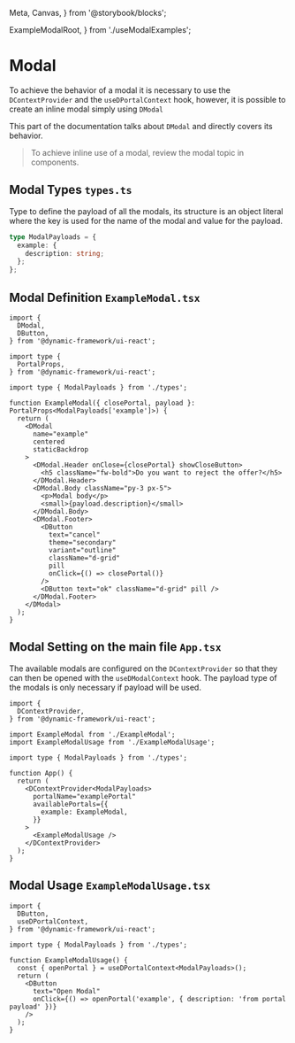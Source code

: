   Meta,
  Canvas,
} from '@storybook/blocks';

  ExampleModalRoot,
} from './useModalExamples';

# Modal

To achieve the behavior of a modal it is necessary to use the `DContextProvider` and the `useDPortalContext` hook,
however, it is possible to create an inline modal simply using `DModal`

This part of the documentation talks about `DModal` and directly covers its behavior.

> To achieve inline use of a modal, review the modal topic in components.

<Meta title="Design System/Patterns/Modal" />

## Modal Types `types.ts`
Type to define the payload of all the modals, its structure is an object literal
where the key is used for the name of the modal and value for the payload.

```typescript
type ModalPayloads = {
  example: {
    description: string;
  };
};
```


## Modal Definition `ExampleModal.tsx`
```tsx
import {
  DModal,
  DButton,
} from '@dynamic-framework/ui-react';

import type {
  PortalProps,
} from '@dynamic-framework/ui-react';

import type { ModalPayloads } from './types';

function ExampleModal({ closePortal, payload }: PortalProps<ModalPayloads['example']>) {
  return (
    <DModal
      name="example"
      centered
      staticBackdrop
    >
      <DModal.Header onClose={closePortal} showCloseButton>
        <h5 className="fw-bold">Do you want to reject the offer?</h5>
      </DModal.Header>
      <DModal.Body className="py-3 px-5">
        <p>Modal body</p>
        <small>{payload.description}</small>
      </DModal.Body>
      <DModal.Footer>
        <DButton
          text="cancel"
          theme="secondary"
          variant="outline"
          className="d-grid"
          pill
          onClick={() => closePortal()}
        />
        <DButton text="ok" className="d-grid" pill />
      </DModal.Footer>
    </DModal>
  );
}
```

## Modal Setting on the main file `App.tsx`
The available modals are configured on the `DContextProvider` so that they can
then be opened with the `useDModalContext` hook. The payload type of the modals
is only necessary if payload will be used.

```tsx
import {
  DContextProvider,
} from '@dynamic-framework/ui-react';

import ExampleModal from './ExampleModal';
import ExampleModalUsage from './ExampleModalUsage';

import type { ModalPayloads } from './types';

function App() {
  return (
    <DContextProvider<ModalPayloads>
      portalName="examplePortal"
      availablePortals={{
        example: ExampleModal,
      }}
    >
      <ExampleModalUsage />
    </DContextProvider>
  );
}
```

## Modal Usage `ExampleModalUsage.tsx`
```tsx
import {
  DButton,
  useDPortalContext,
} from '@dynamic-framework/ui-react';

import type { ModalPayloads } from './types';

function ExampleModalUsage() {
  const { openPortal } = useDPortalContext<ModalPayloads>();
  return (
    <DButton
      text="Open Modal"
      onClick={() => openPortal('example', { description: 'from portal payload' })}
    />
  );
}
```

<Canvas>
  <div className="d-flex flex-colum justify-content-end align-items-end">
    <ExampleModalRoot />
  </div>
</Canvas>
